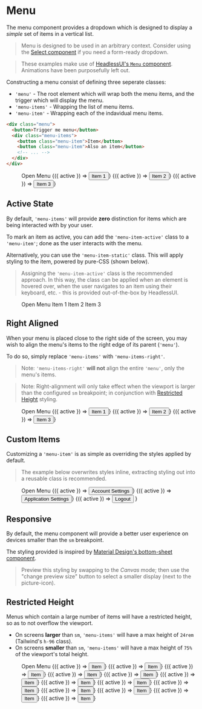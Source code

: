 
<Meta title="Components/Menu" />

# Menu

The menu component provides a dropdown which is designed to display a *simple* set of items in a vertical list.

> Menu is designed to be used in an arbitrary context.
> Consider using the [Select component](?path=/docs/components-select--page) if you need a form-ready dropdown.

> These examples make use of [HeadlessUI's `Menu` component](https://headlessui.dev/react/menu).
> Animations have been purposefully left out.

Constructing a menu consist of defining three seperate classes:

* `'menu'` - The root element which will wrap both the menu items, and the trigger which will display the menu.
* `'menu-items'` - Wrapping the list of menu items.
* `'menu-item'` - Wrapping each of the indavidual menu items.

```html
<div class="menu">
  <button>Trigger me menu</button>
  <div class="menu-items">
    <button class="menu-item">Item</button>
    <button class="menu-item">Also an item</button>
    <!-- ... -->
  </div>
</div>
```

<Canvas className="lg-canvas">
  <Story name="Default">
    <Menu as="div" className="menu">
      <Menu.Button className="btn">Open Menu</Menu.Button>
      <Menu.Items className="menu-items">
        <Menu.Item>
          {({ active }) => <button className={`menu-item ${active ? 'menu-item-active' : ''}`}>Item 1</button>}
        </Menu.Item>
        <Menu.Item>
          {({ active }) => <button className={`menu-item ${active ? 'menu-item-active' : ''}`}>Item 2</button>}
        </Menu.Item>
        <Menu.Item>
          {({ active }) => <button className={`menu-item ${active ? 'menu-item-active' : ''}`}>Item 3</button>}
        </Menu.Item>
      </Menu.Items>
    </Menu>
  </Story>
</Canvas>

## Active State

By default, `'menu-items'` will provide **zero** distinction for items which are being interacted with by your user.

To mark an item as active, you can add the `'menu-item-active'` class to a `'menu-item'`; done as the user interacts with the menu.

Alternatively, you can use the `'menu-item-static'` class. This will apply styling to the item, powered by pure-CSS (shown below).

> Assigning the `'menu-item-active'` class is the recommended approach. In this way, the class can be applied when an element is hovered over,
> when the user navigates to an item using their keyboard, etc. - this is provided out-of-the-box by HeadlessUI.

<Canvas className="lg-canvas">
  <Story name="Static">
      <Menu as="div" className="menu">
      <Menu.Button className="btn">Open Menu</Menu.Button>
      <Menu.Items className="menu-items">
        <Menu.Item as="button" className="menu-item-static">Item 1</Menu.Item>
        <Menu.Item as="button" className="menu-item-static">Item 2</Menu.Item>
        <Menu.Item as="button" className="menu-item-static">Item 3</Menu.Item>
      </Menu.Items>
    </Menu>
  </Story>
</Canvas>

## Right Aligned

When your menu is placed close to the right side of the screen, you may wish to align the menu's items to the right edge of its parent (`'menu'`).

To do so, simply replace `'menu-items'` with `'menu-items-right'`.

> Note: `'menu-items-right'` **will not** align the entire `'menu'`, only the menu's items.

> Note: Right-alignment will only take effect when the viewport is larger than the configured `sm` breakpoint;
> in conjunction with [Restricted Height](#restricted-height) styling.

<Canvas className="lg-canvas">
  <Story name="Right Aligned">
    <Menu as="div" className="menu ml-auto">
      <Menu.Button className="btn">Open Menu</Menu.Button>
      <Menu.Items className="menu-items-right">
        <Menu.Item>
          {({ active }) => <button className={`menu-item ${active ? 'menu-item-active' : ''}`}>Item 1</button>}
        </Menu.Item>
        <Menu.Item>
          {({ active }) => <button className={`menu-item ${active ? 'menu-item-active' : ''}`}>Item 2</button>}
        </Menu.Item>
        <Menu.Item>
          {({ active }) => <button className={`menu-item ${active ? 'menu-item-active' : ''}`}>Item 3</button>}
        </Menu.Item>
      </Menu.Items>
    </Menu>
  </Story>
</Canvas>

## Custom Items

Customizing a `'menu-item'` is as simple as overriding the styles applied by default.

> The example below overwrites styles inline, extracting styling out into a reusable class is recommended.

<Canvas className="lg-canvas">
  <Story name="Custom Items">
    <Menu as="div" className="menu">
      <Menu.Button className="btn">Open Menu</Menu.Button>
      <Menu.Items className="menu-items">
        <Menu.Item>
          {({ active }) => <button className={`menu-item ${active ? 'menu-item-active' : ''}`}>Account Settings</button>}
        </Menu.Item>
        <Menu.Item>
          {({ active }) => <button className={`menu-item ${active ? 'menu-item-active' : ''}`}>Application Settings</button>}
        </Menu.Item>
        <Menu.Item>
          {({ active }) =>
            <button
              className={`menu-item text-red-700 dark:text-red-300 focus:ring-red-400 ${active ? 'menu-item-active' : ''}`}
            >
              Logout
            </button>
          }
        </Menu.Item>
      </Menu.Items>
    </Menu>
  </Story>
</Canvas>

## Responsive

By default, the menu component will provide a better user experience on devices smaller than the `sm` breakpoint.

The styling provided is inspired by [Material Design's bottom-sheet component](https://material.io/components/sheets-bottom).

> Preview this styling by swapping to the *Canvas* mode; then use the "change preview size" button to select a smaller display (next to the picture-icon).

## Restricted Height

Menus which contain a large number of items will have a restricted height, so as to not overflow the viewport.

* On screens **larger** than `sm`, `'menu-items'` will have a max height of `24rem` (Tailwind's `h-96` class).
* On screens **smaller** than `sm`, `'menu-items'` will have a max height of `75%` of the viewport's total height.

<Canvas className="xl3-canvas">
  <Story name="Restricted Height">
    <Menu as="div" className="menu">
      <Menu.Button className="btn">Open Menu</Menu.Button>
      <Menu.Items className="menu-items">
        <Menu.Item>{({ active }) => <button className={`menu-item ${active ? 'menu-item-active' : ''}`}>Item</button>}</Menu.Item>
        <Menu.Item>{({ active }) => <button className={`menu-item ${active ? 'menu-item-active' : ''}`}>Item</button>}</Menu.Item>
        <Menu.Item>{({ active }) => <button className={`menu-item ${active ? 'menu-item-active' : ''}`}>Item</button>}</Menu.Item>
        <Menu.Item>{({ active }) => <button className={`menu-item ${active ? 'menu-item-active' : ''}`}>Item</button>}</Menu.Item>
        <Menu.Item>{({ active }) => <button className={`menu-item ${active ? 'menu-item-active' : ''}`}>Item</button>}</Menu.Item>
        <Menu.Item>{({ active }) => <button className={`menu-item ${active ? 'menu-item-active' : ''}`}>Item</button>}</Menu.Item>
        <Menu.Item>{({ active }) => <button className={`menu-item ${active ? 'menu-item-active' : ''}`}>Item</button>}</Menu.Item>
        <Menu.Item>{({ active }) => <button className={`menu-item ${active ? 'menu-item-active' : ''}`}>Item</button>}</Menu.Item>
        <Menu.Item>{({ active }) => <button className={`menu-item ${active ? 'menu-item-active' : ''}`}>Item</button>}</Menu.Item>
        <Menu.Item>{({ active }) => <button className={`menu-item ${active ? 'menu-item-active' : ''}`}>Item</button>}</Menu.Item>
        <Menu.Item>{({ active }) => <button className={`menu-item ${active ? 'menu-item-active' : ''}`}>Item</button>}</Menu.Item>
        <Menu.Item>{({ active }) => <button className={`menu-item ${active ? 'menu-item-active' : ''}`}>Item</button>}</Menu.Item>
        <Menu.Item>{({ active }) => <button className={`menu-item ${active ? 'menu-item-active' : ''}`}>Item</button>}</Menu.Item>
      </Menu.Items>
    </Menu>
  </Story>
</Canvas>